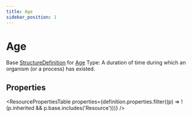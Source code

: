 ```yaml
---
title: Age
sidebar_position: 1
---
```



# Age

Base <a href="/docs/api/fhir/resources/structuredefinition">StructureDefinition</a> for <a href="/docs/api/fhir/datatypes/age">Age</a> Type: A duration of time during which an organism (or a process) has existed.

<Tabs queryString="section">
<TabItem value="schema" label="Schema" default>

## Properties

<ResourcePropertiesTable
  properties={definition.properties.filter((p) => !(p.inherited && p.base.includes('Resource')))}
/>

</TabItem>
  


</Tabs>
